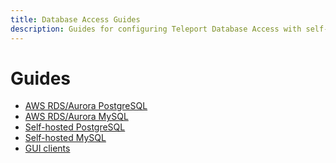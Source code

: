 ```yaml
---
title: Database Access Guides
description: Guides for configuring Teleport Database Access with self-hosted or AWS RDS/Aurora PostgreSQL and MySQL
---
```


# Guides

* [AWS RDS/Aurora PostgreSQL](./guides/postgres-aws.mdx)
* [AWS RDS/Aurora MySQL](./guides/mysql-aws.mdx)
* [Self-hosted PostgreSQL](./guides/postgres-self-hosted.mdx)
* [Self-hosted MySQL](./guides/mysql-self-hosted.mdx)
* [GUI clients](./guides/gui-clients.mdx)
